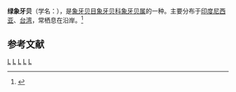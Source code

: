 {{Speciesbox
| taxon = Dentalium elephantium
| binomial_authority = (Linnaeus, 1758)
}}
'''绿象牙贝'''（学名：''{{lang|la|Dentalium elephantium}}''），是[[象牙贝目|象牙贝目]][[象牙贝科|象牙贝科]][[象牙贝属|象牙贝属]]的一种。主要分布于[[印度尼西亚|印度尼西亚]]、[[台湾|台湾]]，常栖息在沿岸。<ref>{{cite web|url=http://shell.sinica.edu.tw/chinese/shellbase_detail.php?science_no=2876|title=国际贝库：绿象牙贝|publisher=台湾贝类资料库|accessdate=2009-08-11}}</ref>

== 参考文献 ==
{{reflist}}
{{taxonbar}}
{{mollusc-stub}}
[[Category:_1758年描述的软体动物|L]]
[[Category:象牙贝属|L]]
[[Category:_卡尔·林奈命名的生物分类|L]]
[[Category:印尼软体动物|L]]
[[Category:台湾软体动物|L]]
